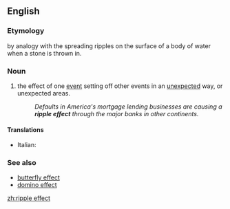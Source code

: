 ==English==

===Etymology===
by analogy with the spreading ripples on the surface of a body of water when a stone is thrown in.

===Noun===
{{en-noun|sg=[[ripple]] [[effect]]}}

# the effect of one [[event]] setting off other events in an [[unexpected]] way, or unexpected areas.
#:''Defaults in America's mortgage lending businesses are causing a '''ripple effect''' through the major banks in other continents.''

====Translations====
{{trans-top}}
* Italian: {{t-|it|effetto onda|m}}
{{trans-mid}}
{{trans-bottom}}

===See also===
*[[butterfly effect]]
*[[domino effect]]

[[zh:ripple effect]]